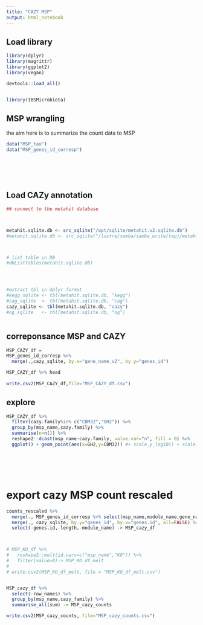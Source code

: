 ```yaml
---
title: "CAZY MSP"
output: html_notebook
---
```





## Load library

```r

library(dplyr)
library(magrittr)
library(ggplot2)
library(vegan)

devtools::load_all()


library(IBSMicrobiota)

```

## MSP wrangling

the aim here is to summarize the count data to MSP

```r


data("MSP_tax")
data("MSP_genes_id_corresp")







```


## Load CAZy annotation


```r


## connect to the metahit database



metahit.sqlite.db <- src_sqlite("/opt/sqlite/metahit.v2.sqlite.db")
#metahit.sqlite.db <- src_sqlite("/lustre/samba/samba_write/tapj/metahit.v2.sqlite.db")



# list table in DB
#dbListTables(metahit.sqlite.db)




#extract tbl in dplyr format
#kegg_sqlite <- tbl(metahit.sqlite.db, "kegg")
#cag_sqlite  <- tbl(metahit.sqlite.db, "cag")
cazy_sqlite <- tbl(metahit.sqlite.db, "cazy")
#og_sqlite   <- tbl(metahit.sqlite.db, "og")



```



## correponsance MSP and CAZY



```r



MSP_CAZY_df =
MSP_genes_id_corresp %>%
  merge(.,cazy_sqlite, by.x="gene_name_v2", by.y="genes_id")

MSP_CAZY_df %>% head
  
write.csv2(MSP_CAZY_df,file="MSP_CAZY_df.csv")


```



## explore
```r


MSP_CAZY_df %>%
  filter(cazy.family%in% c("CBM32","GH2")) %>%
  group_by(msp_name,cazy.family) %>%
  summarise(n=n()) %>%
  reshape2::dcast(msp_name~cazy.family, value.var="n", fill = 0) %>%
  ggplot() + geom_point(aes(x=GH2,y=CBM32)) #+ scale_y_log10() + scale_x_log10()







```


# export cazy MSP count rescaled
```r


counts_rescaled %>% 
  merge(., MSP_genes_id_corresp %>% select(msp_name,module_name,gene_name_v2), by.x="genes.id", by.y="gene_name_v2",all=FALSE) %>% 
  merge(., cazy_sqlite, by.y="genes_id", by.x="genes.id", all=FALSE) %>%
  select(-genes.id,-length,-module_name) -> MSP_cazy_df



# MSP_KO_df %>%
#   reshape2::melt(id.vars=c("msp_name","KO")) %>%
#   filter(value>0)-> MSP_KO_df_melt
# 
# write.csv2(MSP_KO_df_melt, file = "MSP_KO_df_melt.csv")


MSP_cazy_df %>% 
  select(-row_names) %>%
  group_by(msp_name,cazy_family) %>%
  summarise_all(sum) -> MSP_cazy_counts

write.csv2(MSP_cazy_counts, file="MSP_cazy_counts.csv")

```


